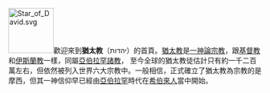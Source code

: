 [[File:Star_of_David.svg|90px]]歡迎來到'''猶太教'''（יהדות）的首頁。[[猶太教|猶太教]]是[[一神論|一神論]][[宗教|宗教]]，跟[[基督教|基督教]]和[[伊斯蘭教|伊斯蘭教]]一樣，同屬[[亞伯拉罕諸教|亞伯拉罕諸教]]，  至今全球的猶太教徒估計只有約一千二百萬左右，但依然被列入世界六大宗教中。一般相信，正式確立了猶太教為宗教的是摩西，但其一神信仰早已經由[[亞伯拉罕|亞伯拉罕]]時代在[[希伯來人|希伯來人]]當中開始。